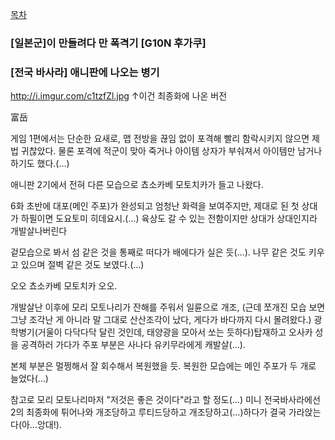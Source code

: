 [[목차]]

=== [일본군]이 만들려다 만 폭격기 [G10N 후가쿠] ===
=== [전국 바사라] 애니판에 나오는 병기 ===
http://i.imgur.com/c1tzfZl.jpg
↑이건 최종화에 나온 버전

富岳

게임 1편에서는 단순한 요새로, 맵 전방을 끊임 없이 포격해 빨리 함락시키지 않으면 제법 귀찮았다. 물론 포격에 적군이 맞아 죽거나 아이템 상자가 부숴져서 아이템만 남거나 하기도 했다.(…)

애니판 2기에서 전혀 다른 모습으로 쵸소카베 모토치카가 들고 나왔다.
 
6화 초반에 대포(메인 주포)가 완성되고 엄청난 화력을 보여주지만, 제대로 된 첫 상대가 하필이면 도요토미 히데요시.(…) 육상도 갈 수 있는 전함이지만 상대가 상대인지라 개발살나버린다

겉모습으로 봐서 섬 같은 것을 통째로 떠다가 배에다가 실은 듯(…). 나무 같은 것도 키우고 있으며 절벽 같은 것도 보였다.(…)

오오 쵸소카베 모토치카 오오.

개발살난 이후에 모리 모토나리가 잔해를 주워서 일륜으로 개조, (근데 쪼개진 모습 보면 그냥 조각난 게 아니라 말 그대로 산산조각이 났다, 게다가 바다까지 다시 몰려왔다.) 광학병기(거울이 다닥다닥 달린 것인데, 태양광을 모아서 쏘는 듯하다)탑재하고 오사카 성을 공격하러 가다가 주포 부분은 사나다 유키무라에게 캐발살(…).

본체 부분은 멀쩡해서 잘 회수해서 복원했을 듯. 복원한 모습에는 메인 주포가 두 개로 늘었다(…)

참고로 모리 모토나리마저 "저것은 좋은 것이다"라고 할 정도(…) 미니 전국바사라에선 2의 최종화에 튀어나와 개조당하고 루티드당하고 개조당하고(…)하다가 결국 가라앉는다(아…앙대!).
